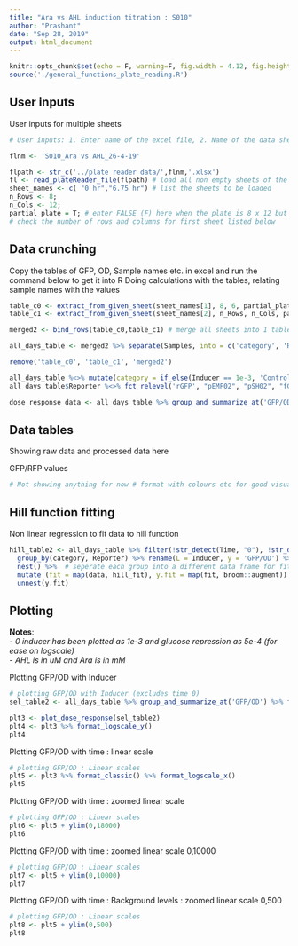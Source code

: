 ```yaml
---
title: "Ara vs AHL induction titration : S010"
author: "Prashant"
date: "Sep 28, 2019"
output: html_document
---
```


```r
knitr::opts_chunk$set(echo = F, warning=F, fig.width = 4.12, fig.height = 3.29)
source('./general_functions_plate_reading.R')
```

## User inputs


User inputs for multiple sheets

```r
# User inputs: 1. Enter name of the excel file, 2. Name of the data sheet(S) 3. number of rows and columns in plate reader data 4. Title for plots #comment (file name starts in the previous directory of this Rproject)

flnm <- 'S010_Ara vs AHL_26-4-19'

flpath <- str_c('../plate reader data/',flnm,'.xlsx')
fl <- read_plateReader_file(flpath) # load all non empty sheets of the excel file into fl - as a list 
sheet_names <- c( "0 hr","6.75 hr") # list the sheets to be loaded
n_Rows <- 8; 
n_Cols <- 12; 
partial_plate = T; # enter FALSE (F) here when the plate is 8 x 12 but non rectangular
# check the number of rows and columns for first sheet listed below
```

## Data crunching

Copy the tables of GFP, OD, Sample names etc. in excel and run the command below to get it into R
Doing calculations with the tables, relating sample names with the values

```r
table_c0 <- extract_from_given_sheet(sheet_names[1], 8, 6, partial_plate) %>% mutate(Time = '0') %>% mutate(Inducer = 0)  # extracing from each sheet
table_c1 <- extract_from_given_sheet(sheet_names[2], n_Rows, n_Cols, partial_plate) %>% mutate(Time = '6.75') %>% mutate(Inducer = str_replace_all(Inducer, c('Glucose' = '1e-3', 'none' = '1e-4')), Inducer = as.numeric(Inducer)) # select the dose response time/sheet, convert string values into arbitrary numbers (ease of plotting)

merged2 <- bind_rows(table_c0,table_c1) # merge all sheets into 1 table

all_days_table <- merged2 %>% separate(Samples, into = c('category', 'Reporter'), sep = '\\_| \\+ ', remove = F) %>% mutate(Samples  = str_replace(Samples, '(.*)\\_(.*)', '\\2')) # create a category row for controls and integrase plasmid names

remove('table_c0', 'table_c1', 'merged2')

all_days_table %<>% mutate(category = if_else(Inducer == 1e-3, 'Control', category)) # moving Glucose into Control - to avoid going into hill function fitting 
all_days_table$Reporter %<>% fct_relevel('rGFP', "pEMF02", "pSH02", "fGFP", "DH10B") # Change order of plotting reporters

dose_response_data <- all_days_table %>% group_and_summarize_at('GFP/OD') %>% filter(!str_detect(Time, "0")) # exclude overnight data and take mean and SD for GFP/OD
```
## Data tables

Showing raw data and processed data here 

GFP/RFP values
``` r
# Not showing anything for now # format with colours etc for good visualization
```

## Hill function fitting

Non linear regression to fit data to hill function

```r
hill_table2 <- all_days_table %>% filter(!str_detect(Time, "0"), !str_detect(category, 'Control') | str_detect(Reporter, 'pSH02')) %>%        # select relevant data for hill fits - excluding controls without inducer doses
  group_by(category, Reporter) %>% rename(L = Inducer, y = 'GFP/OD') %>% 
  nest() %>%  # seperate each group into a different data frame for fitting
  mutate (fit = map(data, hill_fit), y.fit = map(fit, broom::augment)) %>% # call hill fitting function on a single time point data
  unnest(y.fit)
```


## Plotting

 **Notes**:   
 - *0 inducer has been plotted as 1e-3 and glucose repression as 5e-4 (for ease on logscale)*  
 - *AHL is in uM and Ara is in mM*

Plotting GFP/OD with Inducer

```r
# plotting GFP/OD with Inducer (excludes time 0)
sel_table2 <- all_days_table %>% group_and_summarize_at('GFP/OD') %>% filter(!str_detect(Time, "0"))

plt3 <- plot_dose_response(sel_table2)
plt4 <- plt3 %>% format_logscale_y()
plt4
```


Plotting GFP/OD with time : linear scale

```r
# plotting GFP/OD : Linear scales
plt5 <- plt3 %>% format_classic() %>% format_logscale_x()
plt5
```

Plotting GFP/OD with time : zoomed linear scale

```r
# plotting GFP/OD : Linear scales
plt6 <- plt5 + ylim(0,18000)
plt6
```

Plotting GFP/OD with time : zoomed linear scale 0,10000

```r
# plotting GFP/OD : Linear scales
plt7 <- plt5 + ylim(0,10000)
plt7
```
Plotting GFP/OD with time : Background levels : zoomed linear scale 0,500

```r
# plotting GFP/OD : Linear scales
plt8 <- plt5 + ylim(0,500)
plt8
```
